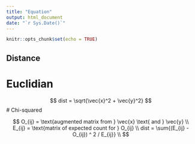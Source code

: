 ```yaml
---
title: "Equation"
output: html_document
date: "`r Sys.Date()`"
---
```


```r
knitr::opts_chunk$set(echo = TRUE)
```

## Distance

# Euclidian

$$
dist = \sqrt{\vec{x}^2 + \vec{y}^2}
$$
# Chi-squared

$$
O_{ij} = \text{augmented matrix from } \vec{x} \text{ and } \vec{y} \\
E_{ij} = \text{matrix of expected count for } O_{ij} \\
dist = \sum{(E_{ij} - O_{ij}) ^ 2 / E_{ij}} \\
$$
